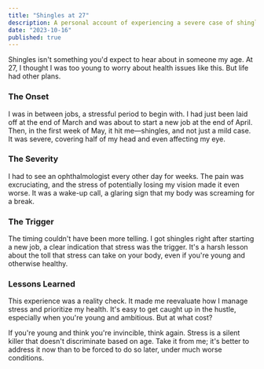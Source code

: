 ```yaml
---
title: "Shingles at 27" 
description: A personal account of experiencing a severe case of shingles at a young age, triggered by stress and life changes. How it affected my life and what I learned from it.
date: "2023-10-16"
published: true
---
```

Shingles isn't something you'd expect to hear about in someone my age. At 27, I thought I was too young to worry about health issues like this. But life had other plans.

### The Onset
I was in between jobs, a stressful period to begin with. I had just been laid off at the end of March and was about to start a new job at the end of April. Then, in the first week of May, it hit me—shingles, and not just a mild case. It was severe, covering half of my head and even affecting my eye.

### The Severity
I had to see an ophthalmologist every other day for weeks. The pain was excruciating, and the stress of potentially losing my vision made it even worse. It was a wake-up call, a glaring sign that my body was screaming for a break.

### The Trigger
The timing couldn't have been more telling. I got shingles right after starting a new job, a clear indication that stress was the trigger. It's a harsh lesson about the toll that stress can take on your body, even if you're young and otherwise healthy.

### Lessons Learned
This experience was a reality check. It made me reevaluate how I manage stress and prioritize my health. It's easy to get caught up in the hustle, especially when you're young and ambitious. But at what cost?

If you're young and think you're invincible, think again. Stress is a silent killer that doesn't discriminate based on age. Take it from me; it's better to address it now than to be forced to do so later, under much worse conditions.
